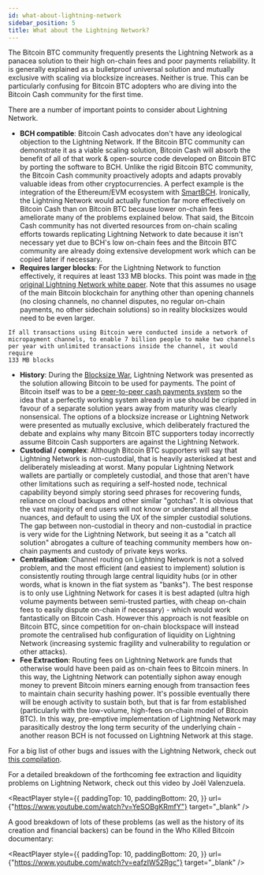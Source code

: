 ```yaml
---
id: what-about-lightning-network
sidebar_position: 5
title: What about the Lightning Network?
---
```



The Bitcoin BTC community frequently presents the Lightning Network as a panacea solution to their high on-chain fees and poor payments reliability. It is generally explained as a bulletproof universal solution and mutually exclusive with scaling via blocksize increases. Neither is true. This can be particularly confusing for Bitcoin BTC adopters who are diving into the Bitcoin Cash community for the first time.

There are a number of important points to consider about Lightning Network.

- **BCH compatible**: Bitcoin Cash advocates don't have any ideological objection to the Lightning Network. If the Bitcoin BTC community can demonstrate it as a viable scaling solution, Bitcoin Cash will absorb the benefit of all of that work & open-source code developed on Bitcoin BTC by porting the software to BCH. Unlike the rigid Bitcoin BTC community, the Bitcoin Cash community proactively adopts and adapts provably valuable ideas from other cryptocurrencies. A perfect example is the integration of the Ethereum/EVM ecosystem with [SmartBCH](/faqs/SmartBCH/what-is-smart-bch). Ironically, the Lightning Network would actually function far more effectively on Bitcoin Cash than on Bitcoin BTC because lower on-chain fees ameliorate many of the problems explained below. That said, the Bitcoin Cash community has not diverted resources from on-chain scaling efforts towards replicating Lightning Network to date because it isn't necessary yet due to BCH's low on-chain fees and the Bitcoin BTC community are already doing extensive development work which can be copied later if necessary.
- **Requires larger blocks**: For the Lightning Network to function effectively, it requires at least 133 MB blocks. This point was made in [the original Lightning Network white paper](https://lightning.network/lightning-network-paper.pdf). Note that this assumes no usage of the main Bitcoin blockchain for anything other than opening channels (no closing channels, no channel disputes, no regular on-chain payments, no other sidechain solutions) so in reality blocksizes would need to be even larger.

```
If all transactions using Bitcoin were conducted inside a network of
micropayment channels, to enable 7 billion people to make two channels
per year with unlimited transactions inside the channel, it would require
133 MB blocks
```

- **History**: During the [Blocksize War](/start#episode-8-of-10-bitcoin-cash), Lightning Network was presented as the solution allowing Bitcoin to be used for payments. The point of Bitcoin itself was to be a [peer-to-peer cash payments system](/bitcoin.pdf) so the idea that a perfectly working system already in use should be crippled in favour of a separate solution years away from maturity was clearly nonsensical. The options of a blocksize increase or Lightning Network were presented as mutually exclusive, which deliberately fractured the debate and explains why many Bitcoin BTC supporters today incorrectly assume Bitcoin Cash supporters are against the Lightning Network.
- **Custodial / complex**: Although Bitcoin BTC supporters will say that Lightning Network is non-custodial, that is heavily asterisked at best and deliberately misleading at worst. Many popular Lightning Network wallets are partially or completely custodial, and those that aren't have other limitations such as requiring a self-hosted node, technical capability beyond simply storing seed phrases for recovering funds, reliance on cloud backups and other similar "gotchas". It is obvious that the vast majority of end users will not know or understand all these nuances, and default to using the UX of the simpler custodial solutions. The gap between non-custodial in theory and non-custodial in practice is very wide for the Lightning Network, but seeing it as a "catch all solution" abrogates a culture of teaching community members how on-chain payments and custody of private keys works.
- **Centralisation**: Channel routing on Lightning Network is not a solved problem, and the most efficient (and easiest to implement) solution is consistently routing through large central liquidity hubs (or in other words, what is known in the fiat system as "banks"). The best response is to only use Lightning Network for cases it is best adapted (ultra high volume payments between semi-trusted parties, with cheap on-chain fees to easily dispute on-chain if necessary) - which would work fantastically on Bitcoin Cash. However this approach is not feasible on Bitcoin BTC, since competition for on-chain blockspace will instead promote the centralised hub configuration of liquidity on Lightning Network (increasing systemic fragility and vulnerability to regulation or other attacks).
- **Fee Extraction**: Routing fees on Lightning Network are funds that otherwise would have been paid as on-chain fees to Bitcoin miners. In this way, the Lightning Network can potentially siphon away enough money to prevent Bitcoin miners earning enough from transaction fees to maintain chain security hashing power. It's possible eventually there will be enough activity to sustain both, but that is far from established (particularly with the low-volume, high-fees on-chain model of Bitcoin BTC). In this way, pre-emptive implementation of Lightning Network may parasitically destroy the long term security of the underlying chain - another reason BCH is not focussed on Lightning Network at this stage.

For a big list of other bugs and issues with the Lightning Network, check out [this compilation](https://github.com/davidshares/Lightning-Network).

For a detailed breakdown of the forthcoming fee extraction and liquidity problems on Lightning Network, check out this video by Joël Valenzuela.

<ReactPlayer
  style={{
    paddingTop: 10,
    paddingBottom: 20,
  }}
  url={"https://www.youtube.com/watch?v=YeSOBgKRmfY"}
  target="_blank"
/>

A good breakdown of lots of these problems (as well as the history of its creation and financial backers) can be found in the Who Killed Bitcoin documentary:

<ReactPlayer
  style={{
    paddingTop: 10,
    paddingBottom: 20,
  }}
  url={"https://www.youtube.com/watch?v=eafzIW52Rgc"}
  target="_blank"
/>
